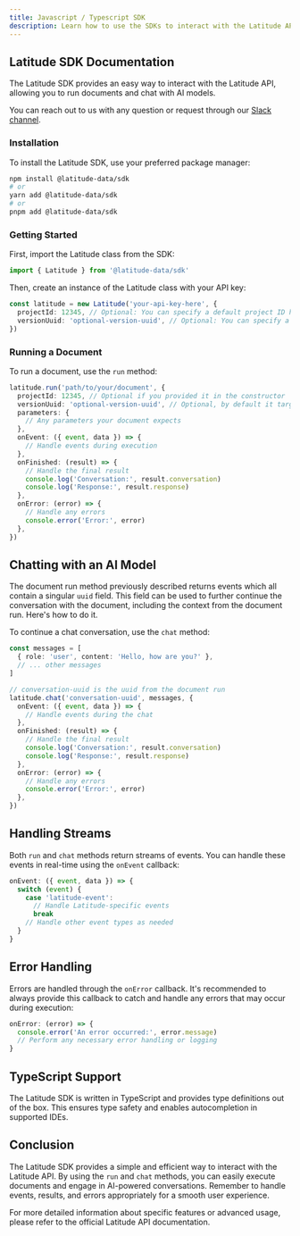 ```yaml
---
title: Javascript / Typescript SDK
description: Learn how to use the SDKs to interact with the Latitude API.
---
```


## Latitude SDK Documentation

The Latitude SDK provides an easy way to interact with the Latitude API, allowing you to run documents and chat with AI models.

You can reach out to us with any question or request through our [Slack channel](https://join.slack.com/t/trylatitude/shared_invite/zt-17dyj4elt-rwM~h2OorAA3NtgmibhnLA).

### Installation

To install the Latitude SDK, use your preferred package manager:

```bash
npm install @latitude-data/sdk
# or
yarn add @latitude-data/sdk
# or
pnpm add @latitude-data/sdk
```

### Getting Started

First, import the Latitude class from the SDK:

```typescript
import { Latitude } from '@latitude-data/sdk'
```

Then, create an instance of the Latitude class with your API key:

```typescript
const latitude = new Latitude('your-api-key-here', {
  projectId: 12345, // Optional: You can specify a default project ID here
  versionUuid: 'optional-version-uuid', // Optional: You can specify a default version UUID here
})
```

### Running a Document

To run a document, use the `run` method:

```typescript
latitude.run('path/to/your/document', {
  projectId: 12345, // Optional if you provided it in the constructor
  versionUuid: 'optional-version-uuid', // Optional, by default it targets latest live version
  parameters: {
    // Any parameters your document expects
  },
  onEvent: ({ event, data }) => {
    // Handle events during execution
  },
  onFinished: (result) => {
    // Handle the final result
    console.log('Conversation:', result.conversation)
    console.log('Response:', result.response)
  },
  onError: (error) => {
    // Handle any errors
    console.error('Error:', error)
  },
})
```

## Chatting with an AI Model

The document run method previously described returns events which all contain a
singular `uuid` field. This field can be used to further continue the
conversation with the document, including the context from the document run.
Here's how to do it.

To continue a chat conversation, use the `chat` method:

```typescript
const messages = [
  { role: 'user', content: 'Hello, how are you?' },
  // ... other messages
]

// conversation-uuid is the uuid from the document run
latitude.chat('conversation-uuid', messages, {
  onEvent: ({ event, data }) => {
    // Handle events during the chat
  },
  onFinished: (result) => {
    // Handle the final result
    console.log('Conversation:', result.conversation)
    console.log('Response:', result.response)
  },
  onError: (error) => {
    // Handle any errors
    console.error('Error:', error)
  },
})
```

## Handling Streams

Both `run` and `chat` methods return streams of events. You can handle these events in real-time using the `onEvent` callback:

```typescript
onEvent: ({ event, data }) => {
  switch (event) {
    case 'latitude-event':
      // Handle Latitude-specific events
      break
    // Handle other event types as needed
  }
}
```

## Error Handling

Errors are handled through the `onError` callback. It's recommended to always provide this callback to catch and handle any errors that may occur during execution:

```typescript
onError: (error) => {
  console.error('An error occurred:', error.message)
  // Perform any necessary error handling or logging
}
```

## TypeScript Support

The Latitude SDK is written in TypeScript and provides type definitions out of the box. This ensures type safety and enables autocompletion in supported IDEs.

## Conclusion

The Latitude SDK provides a simple and efficient way to interact with the Latitude API. By using the `run` and `chat` methods, you can easily execute documents and engage in AI-powered conversations. Remember to handle events, results, and errors appropriately for a smooth user experience.

For more detailed information about specific features or advanced usage, please refer to the official Latitude API documentation.
